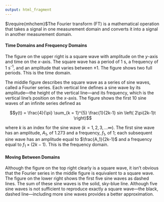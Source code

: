 ```yaml
---
output: html_fragment
---
```


<!-- text for introduction -->

$\require{mhchem}$The Fourier transform (FT) is a mathematical operation that takes a signal in one measurement domain and converts it into a  signal in another measurement domain.

#### Time Domains and Frequency Domains

The figure on the upper right is a square wave with amplitude on the *y*-axis and time on the *x*-axis. The square wave has a period of 1 s, a frequency of 1 s^-1^, and an amplitude that varies between $\pm 1$. The figure shows two full periods. This is the time domain. 

The middle figure describes the square wave as a series of sine waves, called a Fourier series. Each vertical line defines a sine wave by its amplitude---the height of the vertical line---and its frequency, which is the vertical line's position on the *x*-axis. The figure shows the first 10 sine waves of an infinite series defined as 

$$y(t) = \frac{4}{\pi} \sum_{k = 1}^{5} \frac{1}{2k-1} sin \left( 2\pi(2k-1)t \right)$$

where $k$ is an index for the sine wave $(k = 1, 2, 3, \dots \infty)$. The first sine wave has an amplitude, $A_1$, of 1.273 and a frequency, $f_1$, of 1; each subsequent sine wave has an amplitude equal to $\frac{A_1}{2k-1}$ and a frequency equal to $f_1 \times (2k-1)$. This is the frequency domain.

#### Moving Between Domains

Although the figure on the top right clearly is a square wave, it isn't obvious that the Fourier series in the middle figure is equivalent to a square wave. The figure on the lower right shows the first five sine waves as dashed lines. The sum of these sine waves is the solid, sky-blue line. Although five sine waves is not sufficient to reproduce exactly a square wave---the black, dashed line---including more sine waves provides a better approximation.
